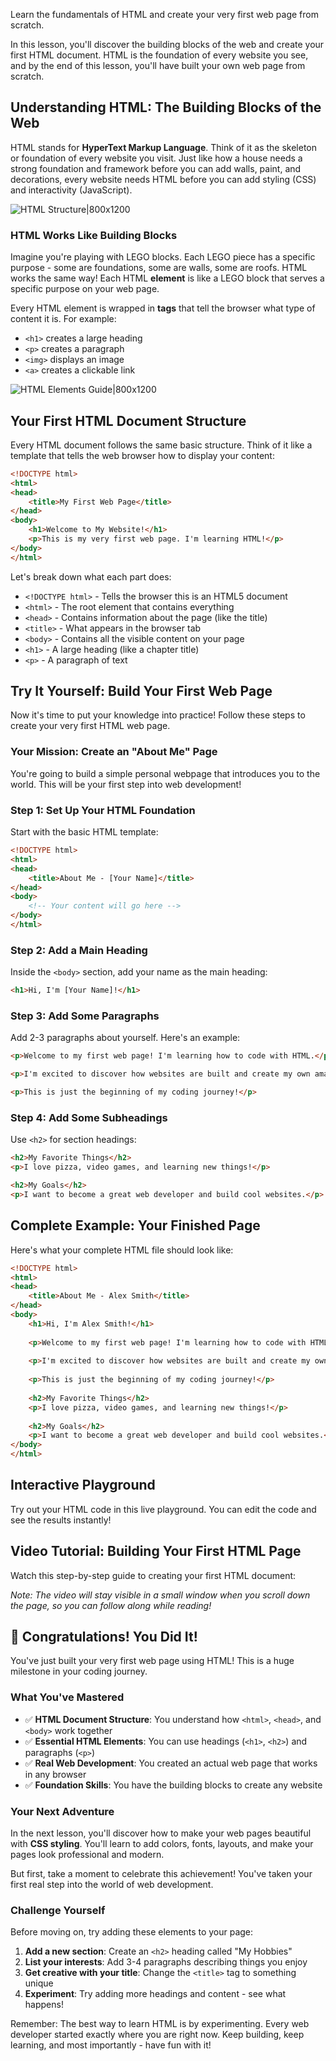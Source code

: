 Learn the fundamentals of HTML and create your very first web page from scratch.

In this lesson, you'll discover the building blocks of the web and create your first HTML document. HTML is the foundation of every website you see, and by the end of this lesson, you'll have built your own web page from scratch.

## Understanding HTML: The Building Blocks of the Web

HTML stands for **HyperText Markup Language**. Think of it as the skeleton or foundation of every website you visit. Just like how a house needs a strong foundation and framework before you can add walls, paint, and decorations, every website needs HTML before you can add styling (CSS) and interactivity (JavaScript).

![HTML Structure|800x1200](/images/lessons/html-css/html-structure-diagram.{scheme}.svg)

### HTML Works Like Building Blocks

Imagine you're playing with LEGO blocks. Each LEGO piece has a specific purpose - some are foundations, some are walls, some are roofs. HTML works the same way! Each HTML **element** is like a LEGO block that serves a specific purpose on your web page.

Every HTML element is wrapped in **tags** that tell the browser what type of content it is. For example:
- `<h1>` creates a large heading
- `<p>` creates a paragraph
- `<img>` displays an image
- `<a>` creates a clickable link

![HTML Elements Guide|800x1200](/images/lessons/html-css/html-elements-guide.{scheme}.svg)

## Your First HTML Document Structure

Every HTML document follows the same basic structure. Think of it like a template that tells the web browser how to display your content:

```html
<!DOCTYPE html>
<html>
<head>
    <title>My First Web Page</title>
</head>
<body>
    <h1>Welcome to My Website!</h1>
    <p>This is my very first web page. I'm learning HTML!</p>
</body>
</html>
```

Let's break down what each part does:

- `<!DOCTYPE html>` - Tells the browser this is an HTML5 document
- `<html>` - The root element that contains everything
- `<head>` - Contains information about the page (like the title)
- `<title>` - What appears in the browser tab
- `<body>` - Contains all the visible content on your page
- `<h1>` - A large heading (like a chapter title)
- `<p>` - A paragraph of text

## Try It Yourself: Build Your First Web Page

Now it's time to put your knowledge into practice! Follow these steps to create your very first HTML web page.

### Your Mission: Create an "About Me" Page

You're going to build a simple personal webpage that introduces you to the world. This will be your first step into web development!

### Step 1: Set Up Your HTML Foundation

Start with the basic HTML template:

```html
<!DOCTYPE html>
<html>
<head>
    <title>About Me - [Your Name]</title>
</head>
<body>
    <!-- Your content will go here -->
</body>
</html>
```

### Step 2: Add a Main Heading

Inside the `<body>` section, add your name as the main heading:

```html
<h1>Hi, I'm [Your Name]!</h1>
```

### Step 3: Add Some Paragraphs

Add 2-3 paragraphs about yourself. Here's an example:

```html
<p>Welcome to my first web page! I'm learning how to code with HTML.</p>

<p>I'm excited to discover how websites are built and create my own amazing projects.</p>

<p>This is just the beginning of my coding journey!</p>
```

### Step 4: Add Some Subheadings

Use `<h2>` for section headings:

```html
<h2>My Favorite Things</h2>
<p>I love pizza, video games, and learning new things!</p>

<h2>My Goals</h2>
<p>I want to become a great web developer and build cool websites.</p>
```

## Complete Example: Your Finished Page

Here's what your complete HTML file should look like:

```html
<!DOCTYPE html>
<html>
<head>
    <title>About Me - Alex Smith</title>
</head>
<body>
    <h1>Hi, I'm Alex Smith!</h1>
    
    <p>Welcome to my first web page! I'm learning how to code with HTML.</p>
    
    <p>I'm excited to discover how websites are built and create my own amazing projects.</p>
    
    <p>This is just the beginning of my coding journey!</p>
    
    <h2>My Favorite Things</h2>
    <p>I love pizza, video games, and learning new things!</p>
    
    <h2>My Goals</h2>
    <p>I want to become a great web developer and build cool websites.</p>
</body>
</html>
```

## Interactive Playground

Try out your HTML code in this live playground. You can edit the code and see the results instantly!

<HTMLPlayground />

## Video Tutorial: Building Your First HTML Page

Watch this step-by-step guide to creating your first HTML document:

<YouTubeEmbed 
  videoId="UB1O30fR-EE" 
  title="HTML Basics - Building Your First Web Page"
  description="A complete walkthrough of creating your first HTML document from scratch"
/>

*Note: The video will stay visible in a small window when you scroll down the page, so you can follow along while reading!*

## 🎉 Congratulations! You Did It!

You've just built your very first web page using HTML! This is a huge milestone in your coding journey. 

### What You've Mastered

- ✅ **HTML Document Structure**: You understand how `<html>`, `<head>`, and `<body>` work together
- ✅ **Essential HTML Elements**: You can use headings (`<h1>`, `<h2>`) and paragraphs (`<p>`) 
- ✅ **Real Web Development**: You created an actual web page that works in any browser
- ✅ **Foundation Skills**: You have the building blocks to create any website

### Your Next Adventure

In the next lesson, you'll discover how to make your web pages beautiful with **CSS styling**. You'll learn to add colors, fonts, layouts, and make your pages look professional and modern.

But first, take a moment to celebrate this achievement! You've taken your first real step into the world of web development.

### Challenge Yourself

Before moving on, try adding these elements to your page:

1. **Add a new section**: Create an `<h2>` heading called "My Hobbies"
2. **List your interests**: Add 3-4 paragraphs describing things you enjoy
3. **Get creative with your title**: Change the `<title>` tag to something unique
4. **Experiment**: Try adding more headings and content - see what happens!

Remember: The best way to learn HTML is by experimenting. Every web developer started exactly where you are right now. Keep building, keep learning, and most importantly - have fun with it!
